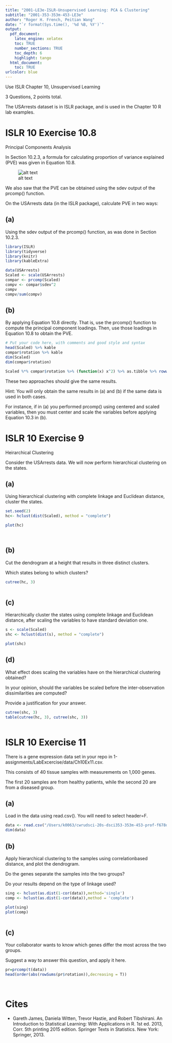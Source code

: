 ---
title: "2001-LE3e-ISLR-Unsupervised Learning: PCA & Clustering"
subtitle: "2001-353-353m-453-LE3e"
author: "Roger H. French, Peitian Wang"
date: "`r format(Sys.time(), '%d %B, %Y')`"
output: 
  pdf_document:
    latex_engine: xelatex
    toc: TRUE
    number_sections: TRUE
    toc_depth: 6
    highlight: tango
  html_document:
    toc: TRUE
urlcolor: blue
---

Use ISLR Chapter 10, Unsupervised Learning

3 Questions, 2 points total.

The USArrests dataset is in ISLR package, and is used in the Chapter 10 R lab examples.

# ISLR 10 Exercise 10.8 

Principal Components Analysis

In Section 10.2.3, a formula for calculating proportion of variance explained 
(PVE) was given in Equation 10.8.

![alt text](figs/ISLR-eq10p8.png)

We also saw that the PVE can be obtained using the sdev output of the prcomp() function.

On the USArrests data (in the ISLR package), calculate PVE in two ways:

## (a) 
Using the sdev output of the prcomp() function, as was done in Section 10.2.3.

```{r}
library(ISLR)
library(tidyverse)
library(knitr)
library(kableExtra)

data(USArrests)
Scaled <- scale(USArrests)
compar <- prcomp(Scaled)
compv <- compar$sdev^2
compv
compv/sum(compv)
```

## (b) 
By applying Equation 10.8 directly. 
That is, use the prcomp() function to  compute the principal component loadings. 
Then, use those loadings in Equation 10.8 to obtain the PVE.

```{r}
# Put your code here, with comments and good style and syntax
head(Scaled) %>% kable
compar$rotation %>% kable
dim(Scaled)
dim(compar$rotation)

Scaled %*% compar$rotation %>% (function(x) x^2) %>% as.tibble %>% rowwise() %>% map_df(sum) %>% ungroup() %>% (function(x) x/sum(Scaled^2))
```

These two approaches should give the same results.

Hint: You will only obtain the same results in (a) and (b) if the same data is used in both cases. 

For instance, if in (a) you performed prcomp() using centered and scaled variables, then you must center
and scale the variables before applying Equation 10.3 in (b).

# ISLR 10 Exercise 9 

Heirarchical Clustering

Consider the USArrests data. We will now perform hierarchical clustering on the states.

## (a) 
Using hierarchical clustering with complete linkage and Euclidean distance, cluster the states.

```{r}
set.seed(2)
hc<- hclust(dist(Scaled), method = "complete")

plot(hc)




```

## (b) 
Cut the dendrogram at a height that results in three distinct clusters. 

Which states belong to which clusters?

```{r}
cutree(hc, 3)



```

## (c) 
Hierarchically cluster the states using complete linkage and Euclidean distance, after scaling the variables to have standard deviation one.

```{r}
s <- scale(Scaled)
shc <- hclust(dist(s), method = "complete")

plot(shc)
```

## (d) 
What effect does scaling the variables have on the hierarchical clustering obtained? 

In your opinion, should the variables be scaled before the inter-observation dissimilarities are computed?

Provide a justification for your answer.

```{r}
cutree(shc, 3)
table(cutree(hc, 3), cutree(shc, 3))



```


# ISLR 10 Exercise 11

There is a gene expression data set in your repo in 1-assignments/LabExcercise/data/Ch10Ex11.csv.

This consists of 40 tissue samples with measurements on 1,000 genes. 

The first 20 samples are from healthy patients, while the second 20 are from a diseased group.

## (a) 
Load in the data using read.csv(). You will need to select header=F.

```{r}
data <- read.csv("/Users/k0063/cwrudsci-20s-dsci353-353m-453-prof-f678d9ea895a/1-assignments/lab-exercise/LE3/data/Ch10Ex11.csv", header=F)
dim(data)
```

## (b) 
Apply hierarchical clustering to the samples using correlationbased distance, and plot the dendrogram. 

Do the genes separate the samples into the two groups? 

Do your results depend on the type of linkage used?

```{r}
sing <- hclust(as.dist(1-cor(data)),method='single')
comp <- hclust(as.dist(1-cor(data)),method = 'complete')

plot(sing)
plot(comp)



```

## (c) 
Your collaborator wants to know which genes differ the most across the two groups. 

Suggest a way to answer this question, and apply it here.

```{r}
pr=prcomp(t(data))
head(order(abs(rowSums(pr$rotation)),decreasing = T))




```

# Cites

* Gareth James, Daniela Witten, Trevor Hastie, and Robert Tibshirani. An Introduction to Statistical Learning: With Applications in R. 1st ed. 2013, Corr. 5th printing 2015 edition. Springer Texts in Statistics. New York: Springer, 2013.


